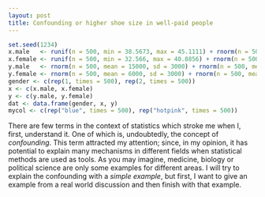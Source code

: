 ```yaml
---
layout: post
title: Confounding or higher shoe size in well-paid people 
---
```



```r
set.seed(1234)
x.male   <- runif(n = 500, min = 38.5673, max = 45.1111) + rnorm(n = 500, mean = 0, sd = 1)
x.female <- runif(n = 500, min = 32.566, max = 40.8856) + rnorm(n = 500, mean = 0, sd = 1)
y.male   <- rnorm(n = 500, mean = 15000, sd = 3000) + rnorm(n = 500, mean = 0, sd = 1)
y.female <- rnorm(n = 500, mean = 6000, sd = 3000) + rnorm(n = 500, mean = 0, sd = 1)
gender <- c(rep(1, times = 500), rep(2, times = 500))
x <- c(x.male, x.female)
y <- c(y.male, y.female)
dat <- data.frame(gender, x, y)
mycol <- c(rep("blue", times = 500), rep("hotpink", times = 500))
```


There are few terms in the context of statistics which stroke me when I, first, understand it. One of which is, undoubtedly, the concept of *confounding*. This term attracted my attention; since, in my opinion, it has potential to explain many mechanisms in different fields when statistical methods are used as tools. As you may imagine, medicine, biology or political science are only some examples for different areas. I will try to explain the confounding with a *simple example*, but first, I want to give an example from a real world discussion and then finish with that example.
